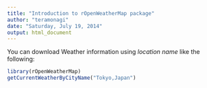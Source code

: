 ---
title: "Introduction to rOpenWeatherMap package"
author: "teramonagi"
date: "Saturday, July 19, 2014"
output: html_document
---
<!--
%\VignetteEngine{knitr::knitr}
%\VignetteIndexEntry{Introduction to rOpenWeatherMap package}
-->

You can download Weather information using *location name* like the following:
```{r}
library(rOpenWeatherMap)
getCurrentWeatherByCityName("Tokyo,Japan")
```
